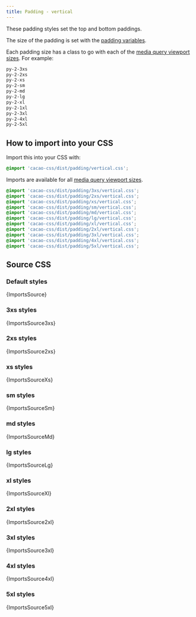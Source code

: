 ```yaml
---
title: Padding - vertical
---
```


These padding styles set the top and bottom paddings.

The size of the padding is set with the [padding variables](/styles/padding/variables).

Each padding size has a class to go with each of the [media query viewport sizes](/styles/media#viewport-media-queries). For example:

```css
py-2-3xs
py-2-2xs
py-2-xs
py-2-sm
py-2-md
py-2-lg
py-2-xl
py-2-1xl
py-2-3xl
py-2-4xl
py-2-5xl
```


## How to import into your CSS

Import this into your CSS with:

```css
@import 'cacao-css/dist/padding/vertical.css';
```

Imports are available for all [media query viewport sizes](/styles/media#viewport-media-queries).

```css
@import 'cacao-css/dist/padding/3xs/vertical.css';
@import 'cacao-css/dist/padding/2xs/vertical.css';
@import 'cacao-css/dist/padding/xs/vertical.css';
@import 'cacao-css/dist/padding/sm/vertical.css';
@import 'cacao-css/dist/padding/md/vertical.css';
@import 'cacao-css/dist/padding/lg/vertical.css';
@import 'cacao-css/dist/padding/xl/vertical.css';
@import 'cacao-css/dist/padding/2xl/vertical.css';
@import 'cacao-css/dist/padding/3xl/vertical.css';
@import 'cacao-css/dist/padding/4xl/vertical.css';
@import 'cacao-css/dist/padding/5xl/vertical.css';
```

## Source CSS

<!-- markdownlint-disable -->

### Default styles

<CodeBlock language="css" title="padding/vertical.css">{ImportsSource}</CodeBlock>

### 3xs styles

<CodeBlock language="css" title="padding/3xs/vertical.css">{ImportsSource3xs}</CodeBlock>

### 2xs styles

<CodeBlock language="css" title="padding/2xs/vertical.css">{ImportsSource2xs}</CodeBlock>

### xs styles

<CodeBlock language="css" title="padding/xs/vertical.css">{ImportsSourceXs}</CodeBlock>

### sm styles

<CodeBlock language="css" title="padding/sm/vertical.css">{ImportsSourceSm}</CodeBlock>

### md styles

<CodeBlock language="css" title="padding/md/vertical.css">{ImportsSourceMd}</CodeBlock>

### lg styles

<CodeBlock language="css" title="padding/lg/vertical.css">{ImportsSourceLg}</CodeBlock>

### xl styles

<CodeBlock language="css" title="padding/xl/vertical.css">{ImportsSourceXl}</CodeBlock>

### 2xl styles

<CodeBlock language="css" title="padding/2xl/vertical.css">{ImportsSource2xl}</CodeBlock>

### 3xl styles

<CodeBlock language="css" title="padding/3xl/vertical.css">{ImportsSource3xl}</CodeBlock>

### 4xl styles

<CodeBlock language="css" title="padding/4xl/vertical.css">{ImportsSource4xl}</CodeBlock>

### 5xl styles

<CodeBlock language="css" title="padding/5xl/vertical.css">{ImportsSource5xl}</CodeBlock>
